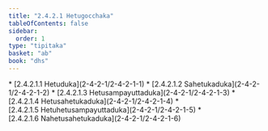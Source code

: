 ```yaml
---
title: "2.4.2.1 Hetugocchaka"
tableOfContents: false
sidebar:
  order: 1
type: "tipitaka"
basket: "ab"
book: "dhs"
---
```



<DynamicBreadcrumb />



<TableOfContents book="dhs" section="2.4.2.1">
* [2.4.2.1.1 Hetuduka](2-4-2-1/2-4-2-1-1)
* [2.4.2.1.2 Sahetukaduka](2-4-2-1/2-4-2-1-2)
* [2.4.2.1.3 Hetusampayuttaduka](2-4-2-1/2-4-2-1-3)
* [2.4.2.1.4 Hetusahetukaduka](2-4-2-1/2-4-2-1-4)
* [2.4.2.1.5 Hetuhetusampayuttaduka](2-4-2-1/2-4-2-1-5)
* [2.4.2.1.6 Nahetusahetukaduka](2-4-2-1/2-4-2-1-6)
</TableOfContents>